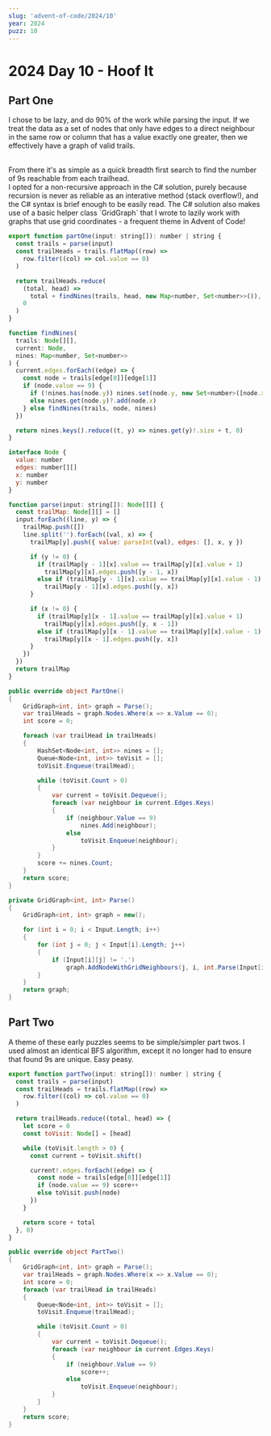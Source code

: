 ```yaml
---
slug: 'advent-of-code/2024/10'
year: 2024
puzz: 10
---
```


# 2024 Day 10 - Hoof It

## Part One

I chose to be lazy, and do 90% of the work while parsing the input. If we treat the data as a set of nodes that only have edges to a direct neighbour in the same row or column that has a value exactly one greater, then we effectively have a graph of valid trails.

<br/>
From there it's as simple as a quick breadth first search to find the number of 9s reachable from each trailhead.
<br/>
I opted for a non-recursive approach in the C# solution, purely because recursion is never as reliable as an interative method (stack overflow!), and the C# syntax is brief enough to be easily read. The C# solution also makes use of a basic helper class `GridGraph<Tvalue, TedgeValue>` that I wrote to lazily work with graphs that use grid coordinates - a frequent theme in Advent of Code!

<CodeBox boxname="one" names="typescript|C#">

```js
export function partOne(input: string[]): number | string {
  const trails = parse(input)
  const trailHeads = trails.flatMap((row) =>
    row.filter((col) => col.value == 0)
  )

  return trailHeads.reduce(
    (total, head) =>
      total + findNines(trails, head, new Map<number, Set<number>>()),
    0
  )
}

function findNines(
  trails: Node[][],
  current: Node,
  nines: Map<number, Set<number>>
) {
  current.edges.forEach((edge) => {
    const node = trails[edge[0]][edge[1]]
    if (node.value == 9) {
      if (!nines.has(node.y)) nines.set(node.y, new Set<number>([node.x]))
      else nines.get(node.y)?.add(node.x)
    } else findNines(trails, node, nines)
  })

  return nines.keys().reduce((t, y) => nines.get(y)!.size + t, 0)
}

interface Node {
  value: number
  edges: number[][]
  x: number
  y: number
}

function parse(input: string[]): Node[][] {
  const trailMap: Node[][] = []
  input.forEach((line, y) => {
    trailMap.push([])
    line.split('').forEach((val, x) => {
      trailMap[y].push({ value: parseInt(val), edges: [], x, y })

      if (y != 0) {
        if (trailMap[y - 1][x].value == trailMap[y][x].value + 1)
          trailMap[y][x].edges.push([y - 1, x])
        else if (trailMap[y - 1][x].value == trailMap[y][x].value - 1)
          trailMap[y - 1][x].edges.push([y, x])
      }

      if (x != 0) {
        if (trailMap[y][x - 1].value == trailMap[y][x].value + 1)
          trailMap[y][x].edges.push([y, x - 1])
        else if (trailMap[y][x - 1].value == trailMap[y][x].value - 1)
          trailMap[y][x - 1].edges.push([y, x])
      }
    })
  })
  return trailMap
}
```

```csharp
public override object PartOne()
{
    GridGraph<int, int> graph = Parse();
    var trailHeads = graph.Nodes.Where(x => x.Value == 0);
    int score = 0;

    foreach (var trailHead in trailHeads)
    {
        HashSet<Node<int, int>> nines = [];
        Queue<Node<int, int>> toVisit = [];
        toVisit.Enqueue(trailHead);

        while (toVisit.Count > 0)
        {
            var current = toVisit.Dequeue();
            foreach (var neighbour in current.Edges.Keys)
            {
                if (neighbour.Value == 9)
                    nines.Add(neighbour);
                else
                    toVisit.Enqueue(neighbour);
            }
        }
        score += nines.Count;
    }
    return score;
}

private GridGraph<int, int> Parse()
{
    GridGraph<int, int> graph = new();

    for (int i = 0; i < Input.Length; i++)
    {
        for (int j = 0; j < Input[i].Length; j++)
        {
            if (Input[i][j] != '.')
                graph.AddNodeWithGridNeighbours(j, i, int.Parse(Input[i][j].ToString()), true, (x, y) => x.Value == y.Value - 1);
        }
    }
    return graph;
}
```

</CodeBox>

## Part Two

A theme of these early puzzles seems to be simple/simpler part twos. I used almost an identical BFS algorithm, except it no longer had to ensure that found 9s are unique. Easy peasy.

<CodeBox boxname="two" names="typescript|C#">

```js
export function partTwo(input: string[]): number | string {
  const trails = parse(input)
  const trailHeads = trails.flatMap((row) =>
    row.filter((col) => col.value == 0)
  )

  return trailHeads.reduce((total, head) => {
    let score = 0
    const toVisit: Node[] = [head]

    while (toVisit.length > 0) {
      const current = toVisit.shift()

      current!.edges.forEach((edge) => {
        const node = trails[edge[0]][edge[1]]
        if (node.value == 9) score++
        else toVisit.push(node)
      })
    }

    return score + total
  }, 0)
}

```

```csharp
public override object PartTwo()
{
    GridGraph<int, int> graph = Parse();
    var trailHeads = graph.Nodes.Where(x => x.Value == 0);
    int score = 0;
    foreach (var trailHead in trailHeads)
    {
        Queue<Node<int, int>> toVisit = [];
        toVisit.Enqueue(trailHead);

        while (toVisit.Count > 0)
        {
            var current = toVisit.Dequeue();
            foreach (var neighbour in current.Edges.Keys)
            {
                if (neighbour.Value == 9)
                    score++;
                else
                    toVisit.Enqueue(neighbour);
            }
        }
    }
    return score;
}
```

</CodeBox>

<TryYourself year="2024" puzz="10" />
